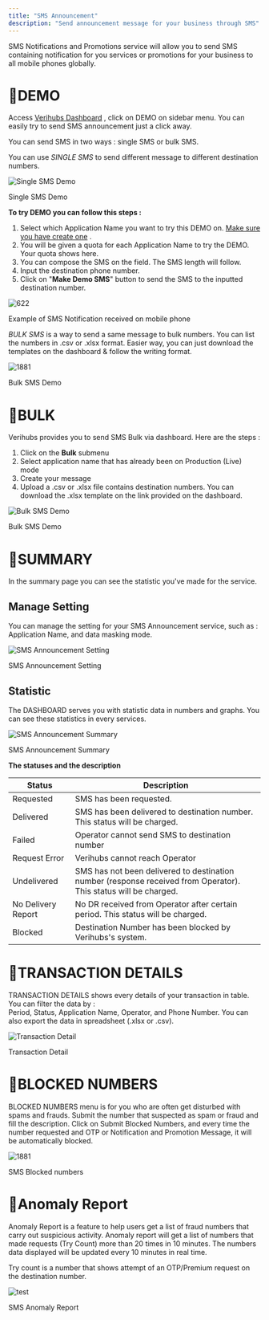 ```yaml
---
title: "SMS Announcement"
description: "Send announcement message for your business through SMS"
---
```

SMS Notifications and Promotions service will allow you to send SMS containing notification for you services or promotions for your business to all mobile phones globally.

# 🎈DEMO

Access [Verihubs Dashboard](https://app.verihubs.com)
, click on DEMO on sidebar menu. You can easily try to send SMS announcement just a click away.

You can send SMS in two ways : single SMS or bulk SMS.

You can use _SINGLE SMS_ to send different message to different destination numbers.

<img className="block" src="images/files_readme_io/_7219714_image_91.png" alt="Single SMS Demo" />

Single SMS Demo

**To try DEMO you can follow this steps :**

1.  Select which Application Name you want to try this DEMO on. [Make sure you have create one](/docs/applications)
    .
2.  You will be given a quota for each Application Name to try the DEMO. Your quota shows here.
3.  You can compose the SMS on the field. The SMS length will follow.
4.  Input the destination phone number.
5.  Click on "**Make Demo SMS**" button to send the SMS to the inputted destination number.

<img className="block" src="images/files_readme_io/_be333e3_SMSexample.jpg" alt="622" />

Example of SMS Notification received on mobile phone

_BULK SMS_ is a way to send a same message to bulk numbers. You can list the numbers in .csv or .xlsx format. Easier way, you can just download the templates on the dashboard & follow the writing format.

<img className="block" src="images/files_readme_io/_8e15c91_SMSDemoBulk.jpg" alt="1881" />

Bulk SMS Demo

# 🎈BULK

Verihubs provides you to send SMS Bulk via dashboard. Here are the steps :

1.  Click on the **Bulk** submenu
2.  Select application name that has already been on Production (Live) mode
3.  Create your message
4.  Upload a .csv or .xlsx file contains destination numbers. You can download the .xlsx template on the link provided on the dashboard.

<img className="block" src="images/files_readme_io/_b8ffeb3_image_92.png" alt="Bulk SMS Demo" />

Bulk SMS Demo

# 🎈SUMMARY

In the summary page you can see the statistic you've made for the service.

## Manage Setting

You can manage the setting for your SMS Announcement service, such as : Application Name, and data masking mode.

<img className="block" src="images/files_readme_io/_3965e4d_image_93.png" alt="SMS Announcement Setting" />

SMS Announcement Setting

## Statistic

The DASHBOARD serves you with statistic data in numbers and graphs. You can see these statistics in every services.

<img className="block" src="images/files_readme_io/_b36badc_image_95.png" alt="SMS Announcement Summary" />

SMS Announcement Summary

**The statuses and the description**

| Status | Description |
| --- | --- |
| Requested | SMS has been requested. |
| Delivered | SMS has been delivered to destination number. This status will be charged. |
| Failed | Operator cannot send SMS to destination number |
| Request Error | Verihubs cannot reach Operator |
| Undelivered | SMS has not been delivered to destination number (response received from Operator). This status will be charged. |
| No Delivery Report | No DR received from Operator after certain period. This status will be charged. |
| Blocked | Destination Number has been blocked by Verihubs's system. |

# 🎈TRANSACTION DETAILS

TRANSACTION DETAILS shows every details of your transaction in table. You can filter the data by :  
Period, Status, Application Name, Operator, and Phone Number. You can also export the data in spreadsheet (.xlsx or .csv).

<img className="block" src="images/files_readme_io/_ff6b584_image_96.png" alt="Transaction Detail" />

Transaction Detail

# 🎈BLOCKED NUMBERS

BLOCKED NUMBERS menu is for you who are often get disturbed with spams and frauds. Submit the number that suspected as spam or fraud and fill the description. Click on Submit Blocked Numbers, and every time the number requested and OTP or Notification and Promotion Message, it will be automatically blocked.

<img className="block" src="images/files_readme_io/_c0497ee_SMSOTPBlocked.jpg" alt="1881" />

SMS Blocked numbers

# 🎈Anomaly Report

Anomaly Report is a feature to help users get a list of fraud numbers that carry out suspicious activity. Anomaly report will get a list of numbers that made requests (Try Count) more than 20 times in 10 minutes. The numbers data displayed will be updated every 10 minutes in real time.

Try count is a number that shows attempt of an OTP/Premium request on the destination number.

<img className="block" src="images/files_readme_io/_e2ae994_Anomaly_Report.jpg" alt="test" />

SMS Anomaly Report
